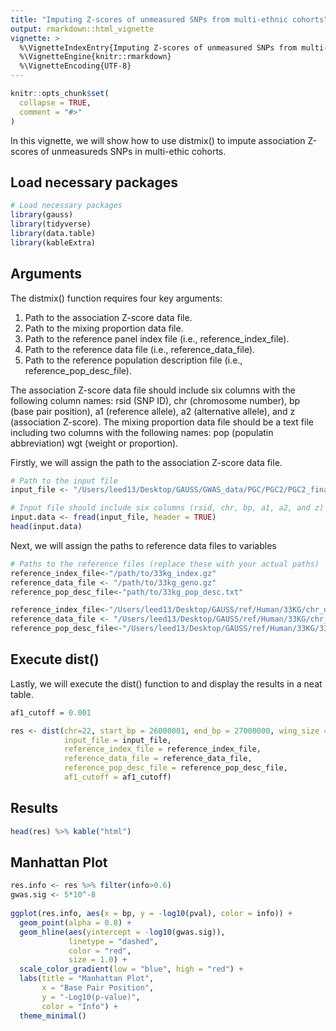 ```yaml
---
title: "Imputing Z-scores of unmeasured SNPs from multi-ethnic cohorts"
output: rmarkdown::html_vignette
vignette: >
  %\VignetteIndexEntry{Imputing Z-scores of unmeasured SNPs from multi-ethnic cohorts}
  %\VignetteEngine{knitr::rmarkdown}
  %\VignetteEncoding{UTF-8}
---
```


```r
knitr::opts_chunk$set(
  collapse = TRUE,
  comment = "#>"
)
```

In this vignette, we will show how to use distmix() to impute association Z-scores of unmeasureds SNPs in multi-ethic cohorts.  

## Load necessary packages
```r
# Load necessary packages
library(gauss)
library(tidyverse)
library(data.table)
library(kableExtra)
```

## Arguments

The distmix() function requires four key arguments:

1. Path to the association Z-score data file.
2. Path to the mixing proportion data file.
3. Path to the reference panel index file (i.e., reference_index_file).
4. Path to the reference data file (i.e., reference_data_file).
5. Path to the reference population description file (i.e., reference_pop_desc_file).

The association Z-score data file should include six columns with the following column names: rsid (SNP ID), chr (chromosome number), bp (base pair position), a1 (reference allele), a2 (alternative allele), and z (association Z-score). The mixing proportion data file should be a text file including two columns with the following names: pop (populatin abbreviation) wgt (weight or proportion).


Firstly, we will assign the path to the association Z-score data file.
```r
# Path to the input file
input_file <- "/Users/leed13/Desktop/GAUSS/GWAS_data/PGC/PGC2/PGC2_final/ilmn1M/pgc2.chr22.ilmn1M.Zonly.txt"

# Input file should include six columns (rsid, chr, bp, a1, a2, and z)
input.data <- fread(input_file, header = TRUE)
head(input.data)
```

Next, we will assign the paths to reference data files to variables
```r
# Paths to the reference files (replace these with your actual paths)
reference_index_file<-"/path/to/33kg_index.gz"
reference_data_file <- "/path/to/33kg_geno.gz"
reference_pop_desc_file<-"path/to/33kg_pop_desc.txt"
```

```r
reference_index_file<-"/Users/leed13/Desktop/GAUSS/ref/Human/33KG/chr_data/33kg_chr22_index.gz"
reference_data_file <- "/Users/leed13/Desktop/GAUSS/ref/Human/33KG/chr_data/33kg_chr22_geno.gz"
reference_pop_desc_file<-"/Users/leed13/Desktop/GAUSS/ref/Human/33KG/33kg_pop_desc.txt"
```


## Execute dist()

Lastly, we will execute the dist() function to  and display the results in a neat table. 
```r
af1_cutoff = 0.001

res <- dist(chr=22, start_bp = 26000001, end_bp = 27000000, wing_size = 500000, study_pop = "EUR",
            input_file = input_file, 
            reference_index_file = reference_index_file,
            reference_data_file = reference_data_file, 
            reference_pop_desc_file = reference_pop_desc_file,
            af1_cutoff = af1_cutoff)
```

## Results

```r
head(res) %>% kable("html")
```


## Manhattan Plot
```r
res.info <- res %>% filter(info>0.6)
gwas.sig <- 5*10^-8
  
ggplot(res.info, aes(x = bp, y = -log10(pval), color = info)) +
  geom_point(alpha = 0.8) +
  geom_hline(aes(yintercept = -log10(gwas.sig)), 
             linetype = "dashed", 
             color = "red", 
             size = 1.0) +
  scale_color_gradient(low = "blue", high = "red") +
  labs(title = "Manhattan Plot",
       x = "Base Pair Position",
       y = "-Log10(p-value)",
       color = "Info") +
  theme_minimal()
```